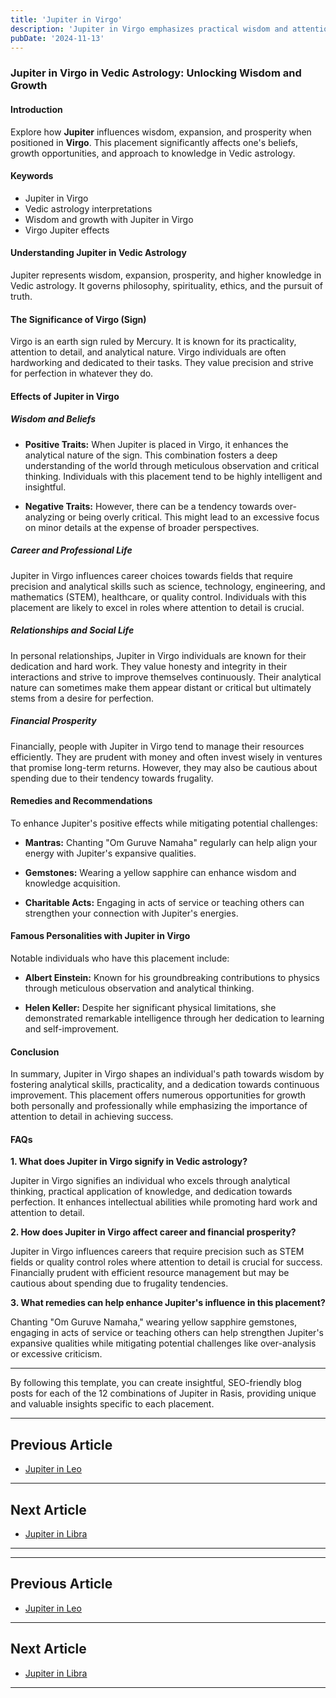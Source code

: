 ```yaml
---
title: 'Jupiter in Virgo'
description: 'Jupiter in Virgo emphasizes practical wisdom and attention to detail. Individuals are analytical, service-oriented, and strive for perfection in their pursuits, in Vedic Astrology.'
pubDate: '2024-11-13'
---
```


### Jupiter in Virgo in Vedic Astrology: Unlocking Wisdom and Growth

#### Introduction

Explore how **Jupiter** influences wisdom, expansion, and prosperity when positioned in **Virgo**. This placement significantly affects one's beliefs, growth opportunities, and approach to knowledge in Vedic astrology.

#### Keywords

- Jupiter in Virgo
- Vedic astrology interpretations
- Wisdom and growth with Jupiter in Virgo
- Virgo Jupiter effects

#### Understanding Jupiter in Vedic Astrology

Jupiter represents wisdom, expansion, prosperity, and higher knowledge in Vedic astrology. It governs philosophy, spirituality, ethics, and the pursuit of truth.

#### The Significance of Virgo (Sign)

Virgo is an earth sign ruled by Mercury. It is known for its practicality, attention to detail, and analytical nature. Virgo individuals are often hardworking and dedicated to their tasks. They value precision and strive for perfection in whatever they do.

#### Effects of Jupiter in Virgo

##### Wisdom and Beliefs

- **Positive Traits:** When Jupiter is placed in Virgo, it enhances the analytical nature of the sign. This combination fosters a deep understanding of the world through meticulous observation and critical thinking. Individuals with this placement tend to be highly intelligent and insightful.
  
- **Negative Traits:** However, there can be a tendency towards over-analyzing or being overly critical. This might lead to an excessive focus on minor details at the expense of broader perspectives.

##### Career and Professional Life

Jupiter in Virgo influences career choices towards fields that require precision and analytical skills such as science, technology, engineering, and mathematics (STEM), healthcare, or quality control. Individuals with this placement are likely to excel in roles where attention to detail is crucial.

##### Relationships and Social Life

In personal relationships, Jupiter in Virgo individuals are known for their dedication and hard work. They value honesty and integrity in their interactions and strive to improve themselves continuously. Their analytical nature can sometimes make them appear distant or critical but ultimately stems from a desire for perfection.

##### Financial Prosperity

Financially, people with Jupiter in Virgo tend to manage their resources efficiently. They are prudent with money and often invest wisely in ventures that promise long-term returns. However, they may also be cautious about spending due to their tendency towards frugality.

#### Remedies and Recommendations

To enhance Jupiter's positive effects while mitigating potential challenges:

- **Mantras:** Chanting "Om Guruve Namaha" regularly can help align your energy with Jupiter's expansive qualities.
  
- **Gemstones:** Wearing a yellow sapphire can enhance wisdom and knowledge acquisition.
  
- **Charitable Acts:** Engaging in acts of service or teaching others can strengthen your connection with Jupiter's energies.

#### Famous Personalities with Jupiter in Virgo

Notable individuals who have this placement include:

- **Albert Einstein:** Known for his groundbreaking contributions to physics through meticulous observation and analytical thinking.
  
- **Helen Keller:** Despite her significant physical limitations, she demonstrated remarkable intelligence through her dedication to learning and self-improvement.

#### Conclusion

In summary, Jupiter in Virgo shapes an individual's path towards wisdom by fostering analytical skills, practicality, and a dedication towards continuous improvement. This placement offers numerous opportunities for growth both personally and professionally while emphasizing the importance of attention to detail in achieving success.

#### FAQs

**1. What does Jupiter in Virgo signify in Vedic astrology?**

Jupiter in Virgo signifies an individual who excels through analytical thinking, practical application of knowledge, and dedication towards perfection. It enhances intellectual abilities while promoting hard work and attention to detail.

**2. How does Jupiter in Virgo affect career and financial prosperity?**

Jupiter in Virgo influences careers that require precision such as STEM fields or quality control roles where attention to detail is crucial for success. Financially prudent with efficient resource management but may be cautious about spending due to frugality tendencies.

**3. What remedies can help enhance Jupiter's influence in this placement?**

Chanting "Om Guruve Namaha," wearing yellow sapphire gemstones, engaging in acts of service or teaching others can help strengthen Jupiter's expansive qualities while mitigating potential challenges like over-analysis or excessive criticism.

---

By following this template, you can create insightful, SEO-friendly blog posts for each of the 12 combinations of Jupiter in Rasis, providing unique and valuable insights specific to each placement.

---

## Previous Article
- [Jupiter in Leo](/blogs-md/0805_Jupiter_in_Rashi/080505_Jupiter_in_Leo.mdx)

---

## Next Article
- [Jupiter in Libra](/blogs-md/0805_Jupiter_in_Rashi/080507_Jupiter_in_Libra.mdx)

---
---

## Previous Article
- [Jupiter in Leo](080505_Jupiter_in_Leo.mdx)

---

## Next Article
- [Jupiter in Libra](080507_Jupiter_in_Libra.mdx)

---
